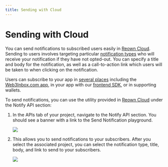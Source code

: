```yaml
---
title: Sending with Cloud
---
```


# Sending with Cloud

You can send notifications to subscribed users easily in [Reown Cloud](https://cloud.reown.com). Sending to users involves targeting particular [notification types](./cloud-setup#notification-types) who will receive your notification if they have not opted-out. You can specify a title and body for the notification, as well as a call-to-action link which users will be taken to when clicking on the notification.

Users can subscribe to your app in [several places](overview#subscribing-and-receiving-notifications) including the [Web3Inbox.com app](https://app.web3inbox.com), in your app with our [frontend SDK](frontend-integration/usage), or in supporting wallets.

To send notifications, you can use the utility provided in [Reown Cloud](https://cloud.reown.com) under the Notify API section:

1. In the APIs tab of your project, navigate to the Notify API section. You should see a banner with a link to the Send Notification playground.

   <Frame>
     <img src="/images/w3i/notify-playground.png" />
   </Frame>

1. This allows you to send notifications to your subscribers. After you select the associated project, you can select the notification type, title, body, and link to send to your subscribers.

   <Frame>
     <img src="/images/w3i/notify-playground-send.png" />
   </Frame>
